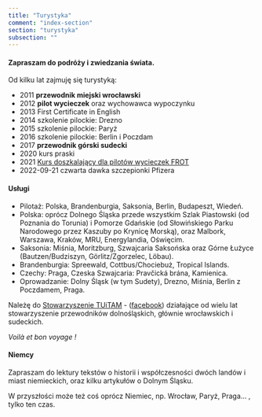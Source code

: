 ```yaml
---
title: "Turystyka"
comment: "index-section"
section: "turystyka"
subsection: ""
---
```


#### Zapraszam do podróży i zwiedzania świata.

Od kilku lat zajmuję się turystyką:

- 2011 **przewodnik miejski wrocławski**
- 2012 **pilot wycieczek** oraz wychowawca wypoczynku
- 2013 First Certificate in English
- 2014 szkolenie pilockie: Drezno
- 2015 szkolenie pilockie: Paryż
- 2016 szkolenie pilockie: Berlin i Poczdam
- 2017 **przewodnik górski sudecki**
- 2020 kurs praski
- 2021 [Kurs doszkalający dla pilotów wycieczek FROT](https://www.wot.org.pl/2021/05/kurs-doszkalajacy-dla-pilotow-wycieczek/)
- 2022-09-21 czwarta dawka szczepionki Pfizera

#### Usługi

- Pilotaż: Polska, Brandenburgia, Saksonia, Berlin, Budapeszt, Wiedeń.
- Polska: oprócz Dolnego Śląska przede wszystkim Szlak Piastowski (od Poznania do Torunia) i Pomorze Gdańskie (od Słowińskiego Parku Narodowego przez Kaszuby po Krynicę Morską), oraz Malbork, Warszawa, Kraków, MRU, Energylandia, Oświęcim.
- Saksonia: Miśnia, Moritzburg, Szwajcaria Saksońska oraz Górne Łużyce (Bautzen/Budziszyn, Görlitz/Zgorzelec, Löbau).
- Brandenburgia: Spreewald, Cottbus/Chociebuż, Tropical Islands.
- Czechy: Praga, Czeska Szwajcaria: Pravčická brána, Kamienica.
- Oprowadzanie: Dolny Śląsk (w tym Sudety), Drezno, Miśnia, Berlin z Poczdamem, Praga.

Należę do [Stowarzyszenie TUiTAM](https://www.przewodnicy.org/) - ([facebook](https://www.facebook.com/stowarzyszenieTUiTAM/)) działające od wielu lat stowarzyszenie przewodników dolnośląskich, głównie wrocławskich i sudeckich.

_Voilà et bon voyage !_

#### Niemcy

Zapraszam do lektury tekstów o historii i współczesności dwóch landów i miast niemieckich, oraz kilku artykułów o Dolnym Śląsku.

W przyszłości może też coś oprócz Niemiec, np. Wrocław, Paryż, Praga... , tylko ten czas.
